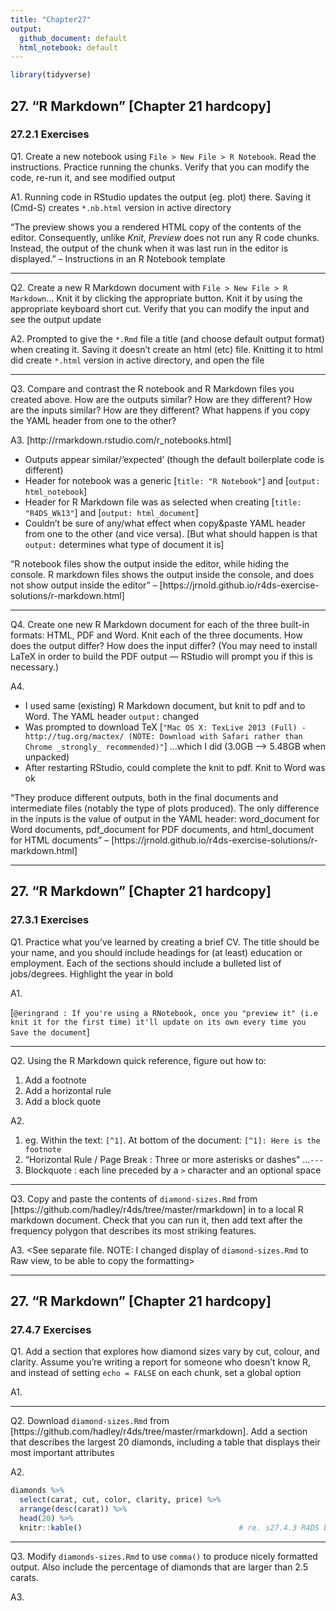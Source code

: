 ```yaml
---
title: "Chapter27"
output:
  github_document: default
  html_notebook: default
---
```


```r
library(tidyverse)
```


## 27. "R Markdown" [Chapter 21 hardcopy]
### 27.2.1 Exercises

Q1.
Create a new notebook using `File > New File > R Notebook`. Read the instructions. Practice running the chunks. Verify that you can modify the code, re-run it, and see modified output

A1. <See separate file>
Running code in RStudio updates the output (eg. plot) there. Saving it (Cmd-S) creates `*.nb.html` version in active directory

"The preview shows you a rendered HTML copy of the contents of the editor. Consequently, unlike *Knit*, *Preview* does not run any R code chunks. Instead, the output of the chunk when it was last run in the editor is displayed." -- Instructions in an R Notebook template

-----------

Q2.
Create a new R Markdown document with `File > New File > R Markdown`… Knit it by clicking the appropriate button. Knit it by using the appropriate keyboard short cut. Verify that you can modify the input and see the output update

A2. <See separate file>
Prompted to give the `*.Rmd` file a title (and choose default output format) when creating it. Saving it doesn't create an html (etc) file. Knitting it to html did create `*.html` version in active directory, and open the file

-----------

Q3.
Compare and contrast the R notebook and R Markdown files you created above.
How are the outputs similar? How are they different?
How are the inputs similar? How are they different?
What happens if you copy the YAML header from one to the other?

A3.
[http://rmarkdown.rstudio.com/r_notebooks.html]

* Outputs appear similar/'expected' (though the default boilerplate code is different)
* Header for notebook was a generic [`title: "R Notebook"`] and [`output: html_notebook`]
* Header for R Markdown file was as selected when creating [`title: "R4DS_Wk13"`] and [`output: html_document`]
* Couldn't be sure of any/what effect when copy&paste YAML header from one to the other (and vice versa). [But what should happen is that `output:` determines what type of document it is]

"R notebook files show the output inside the editor, while hiding the console. R markdown files shows the output inside the console, and does not show output inside the editor" -- [https://jrnold.github.io/r4ds-exercise-solutions/r-markdown.html]

-----------

Q4.
Create one new R Markdown document for each of the three built-in formats: HTML, PDF and Word.
Knit each of the three documents. How does the output differ? How does the input differ?
(You may need to install LaTeX in order to build the PDF output — RStudio will prompt you if this is necessary.)

A4. <See separate files>

* I used same (existing) R Markdown document, but knit to pdf and to Word. The YAML header `output:` changed
* Was prompted to download TeX [`"Mac OS X: TexLive 2013 (Full) - http://tug.org/mactex/
(NOTE: Download with Safari rather than Chrome _strongly_ recommended)"`] ...which I did (3.0GB --> 5.48GB when unpacked)
* After restarting RStudio, could complete the knit to pdf. Knit to Word was ok

"They produce different outputs, both in the final documents and intermediate files (notably the type of plots produced). The only difference in the inputs is the value of output in the YAML header: word_document for Word documents, pdf_document for PDF documents, and html_document for HTML documents" -- [https://jrnold.github.io/r4ds-exercise-solutions/r-markdown.html]


-----------

## 27. "R Markdown" [Chapter 21 hardcopy]
### 27.3.1 Exercises

Q1.
Practice what you’ve learned by creating a brief CV. The title should be your name, and you should include headings for (at least) education or employment. Each of the sections should include a bulleted list of jobs/degrees. Highlight the year in bold

A1. <See separate file>

[`@eringrand : If you're using a RNotebook, once you "preview it" (i.e knit it for the first time) it'll update on its own every time you Save the document`]

-----------

Q2.
Using the R Markdown quick reference, figure out how to:

1. Add a footnote
2. Add a horizontal rule
3. Add a block quote

A2. <ALSO see separate file>

1. eg. Within the text: `[^1]`. At bottom of the document: `[^1]: Here is the footnote`
2. "Horizontal Rule / Page Break : Three or more asterisks or dashes" ...`---`
3. Blockquote : each line preceded by a `>` character and an optional space

-----------

Q3.
Copy and paste the contents of `diamond-sizes.Rmd` from [https://github.com/hadley/r4ds/tree/master/rmarkdown] in to a local R markdown document. Check that you can run it, then add text after the frequency polygon that describes its most striking features.

A3. <See separate file. NOTE: I changed display of `diamond-sizes.Rmd` to Raw view, to be able to copy the formatting>


-----------

## 27. "R Markdown" [Chapter 21 hardcopy]
### 27.4.7 Exercises
  
Q1.
Add a section that explores how diamond sizes vary by cut, colour, and clarity. Assume you’re writing a report for someone who doesn’t know R, and instead of setting `echo = FALSE` on each chunk, set a global option

A1.

-----------

Q2.
Download `diamond-sizes.Rmd` from [https://github.com/hadley/r4ds/tree/master/rmarkdown]. Add a section that describes the largest 20 diamonds, including a table that displays their most important attributes

A2.
```r
diamonds %>%
  select(carat, cut, color, clarity, price) %>%
  arrange(desc(carat)) %>%
  head(20) %>%
  knitr::kable()                                   # re. s27.4.3 R4DS book
```


-----------

Q3.
Modify `diamonds-sizes.Rmd` to use `comma()` to produce nicely formatted output. Also include the percentage of diamonds that are larger than 2.5 carats.

A3.

